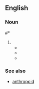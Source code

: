 ==English==
{{wikipedia}}

===Noun===
{{en-noun}}

#* {{quote-book|title=Retro: The Culture of Revival|author=Elizabeth Guffey|year=2006|passage=The metallic '''anthropod''' C-3PO, for instance, recalls the female robot of Fitz Lang's ''Metropolis'' (1927), as well as Elektro, the friendly man-machine at Westinghouse's World's Fair exhibit of 1939–40.|}}
# {{misspelling of|arthropod|lang=en}}
#* {{quote-book|title=The Everything Kids' Bugs Book: Puzzles, Games, and Trivia |author=Kathi Wagner|year=2003|passage='''anthropod''': A joint-legged creature. All insects are '''anthropods''', but not all '''anthropods''' are insects.}}
#* {{quote-book|title=Kenya|page=146|author=Dave Richards, ‎Val Richards|year=2007|passage='''Anthropod'''-borne diseases such as malaria, plague, relapsing fever, Rift Valley fever, tick-bite fever, and typhus (mainly tick-borne) have been reported from most of this area.}}
#* {{quote-book|title=Animal Adventures in North Carolina|author=Jennifer Bean Bower|year=2011|passage=Or they may be eager to enter the '''Anthropod''' Zoo, where an enormous praying mantis stands at the entrance.}}

===See also===
* [[anthropoid]]